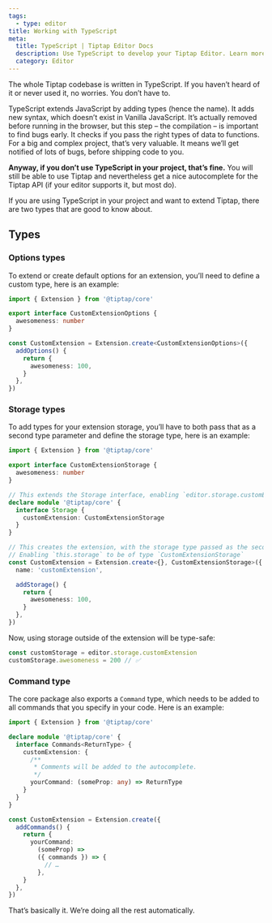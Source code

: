 ```yaml
---
tags:
  - type: editor
title: Working with TypeScript
meta:
  title: TypeScript | Tiptap Editor Docs
  description: Use TypeScript to develop your Tiptap Editor. Learn more in our documentation
  category: Editor
---
```


The whole Tiptap codebase is written in TypeScript. If you haven’t heard of it or never used it, no worries. You don’t have to.

TypeScript extends JavaScript by adding types (hence the name). It adds new syntax, which doesn’t exist in Vanilla JavaScript. It’s actually removed before running in the browser, but this step – the compilation – is important to find bugs early. It checks if you pass the right types of data to functions. For a big and complex project, that’s very valuable. It means we’ll get notified of lots of bugs, before shipping code to you.

**Anyway, if you don’t use TypeScript in your project, that’s fine.** You will still be able to use Tiptap and nevertheless get a nice autocomplete for the Tiptap API (if your editor supports it, but most do).

If you are using TypeScript in your project and want to extend Tiptap, there are two types that are good to know about.

## Types

### Options types

To extend or create default options for an extension, you’ll need to define a custom type, here is an example:

```ts
import { Extension } from '@tiptap/core'

export interface CustomExtensionOptions {
  awesomeness: number
}

const CustomExtension = Extension.create<CustomExtensionOptions>({
  addOptions() {
    return {
      awesomeness: 100,
    }
  },
})
```

### Storage types

To add types for your extension storage, you’ll have to both pass that as a second type parameter and define the storage type, here is an example:

```ts
import { Extension } from '@tiptap/core'

export interface CustomExtensionStorage {
  awesomeness: number
}

// This extends the Storage interface, enabling `editor.storage.customExtension` to be of type `CustomExtensionStorage`
declare module '@tiptap/core' {
  interface Storage {
    customExtension: CustomExtensionStorage
  }
}

// This creates the extension, with the storage type passed as the second type parameter
// Enabling `this.storage` to be of type `CustomExtensionStorage`
const CustomExtension = Extension.create<{}, CustomExtensionStorage>({
  name: 'customExtension',

  addStorage() {
    return {
      awesomeness: 100,
    }
  },
})
```

Now, using storage outside of the extension will be type-safe:

```ts
const customStorage = editor.storage.customExtension
customStorage.awesomeness = 200 // ✅
```

### Command type

The core package also exports a `Command` type, which needs to be added to all commands that you specify in your code. Here is an example:

```ts
import { Extension } from '@tiptap/core'

declare module '@tiptap/core' {
  interface Commands<ReturnType> {
    customExtension: {
      /**
       * Comments will be added to the autocomplete.
       */
      yourCommand: (someProp: any) => ReturnType
    }
  }
}

const CustomExtension = Extension.create({
  addCommands() {
    return {
      yourCommand:
        (someProp) =>
        ({ commands }) => {
          // …
        },
    }
  },
})
```

That’s basically it. We’re doing all the rest automatically.
